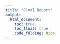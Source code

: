 ```yaml
---
title: "Final Report"
output: 
  html_document:
    toc: true
    toc_float: true
    code_folding: hide
---
```


